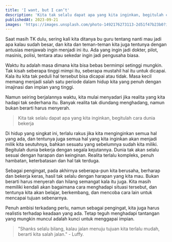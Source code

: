 ```yaml
---
title: 'I want, but I can’t'
description: 'Kita tak selalu dapat apa yang kita inginkan, begitulah cara dunia bekerja'
publishedAt: 2023-09-21
images: 'https://images.unsplash.com/photo-1492176273113-2d51f47b23b0?ixlib=rb-4.0.3&ixid=M3wxMjA3fDB8MHxzZWFyY2h8Mnx8aG9wZXxlbnwwfHwwfHx8MA%3D%3D'
---
```


Saat masih TK dulu, sering kali kita ditanya bu guru tentang nanti mau jadi apa kalau sudah besar, dan kita dan teman-teman kita juga tentunya dengan antusias menjawab ingin menjadi ini itu. Ada yang ingin jadi dokter, pilot, masinis, polisi, tentara atau sekedar ingin jadi pengusaha biasa.

Waktu itu adalah masa dimana kita bisa bebas bermimpi setinggi mungkin. Tak kisah seberapa tinggi mimpi itu, seberapa mustahil hal itu untuk dicapai. Kala itu kita tak peduli hal tersebut bisa dicapai atau tidak. Masa kecil memang menjadi salah satu periode dalam hidup kita yang penuh dengan imajinasi dan impian yang tinggi.

Namun seiring berjalannya waktu, kita mulai menyadari jika realita yang kita hadapi tak sederhana itu. Banyak realita tak diundang menghadang, namun bukan berarti harus menyerah.

> Kita tak selalu dapat apa yang kita inginkan, begitulah cara dunia bekerja

Di hidup yang singkat ini, terlalu rakus jika kita menginginkan semua hal yang ada, dan tentunya juga semua hal yang kita inginkan akan menjadi milik kita seutuhnya, bahkan sesuatu yang sebelumnya sudah kita miliki. Begitulah dunia bekerja dengan segala kejutannya. Dunia tak akan selalu sesuai dengan harapan dan keinginan. Realita terlalu kompleks, penuh hambatan, keterbatasan dan hal tak terduga.

Sebagai pengingat, pada akhirnya seberapa-pun kita berusaha, berharap dan bekerja keras, hasil tak selalu dengan harapan yang kita mau. Bukan berarti harus menyerah dan hilang semangat kala itu juga. Kita masih memiliki kendali akan bagaimana cara menghadapi situasi tersebut, dan tentunya kita akan belajar, berkembang, dan mencoba cara lain untuk mencapai tujuan sebenarnya.

Penuh ambisi terkadang perlu, namun sebagai pengingat, kita juga harus realistis terhadap keadaan yang ada. Tetap teguh menghadapi tantangan yang mungkin muncul adalah kunci untuk menggapai impian.

> "Shanks selalu bilang, kalau jalan menuju tujuan kita terlalu mudah, berarti kita salah jalan." - Luffy.
